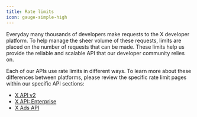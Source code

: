 ```yaml
---
title: Rate limits
icon: gauge-simple-high
---
```


Everyday many thousands of developers make requests to the X developer platform. To help manage the sheer volume of these requests, limits are placed on the number of requests that can be made. These limits help us provide the reliable and scalable API that our developer community relies on. 

Each of our APIs use rate limits in different ways. To learn more about these differences between platforms, please review the specific rate limit pages within our specific API sections:

- [X API v2](/x-api/fundamentals/rate-limits)
- [X API: Enterprise](/x-api/enterprise-gnip-2.0/fundamentals/rate-limits)
- [X Ads API](/x-ads-api/fundamentals/rate-limiting)